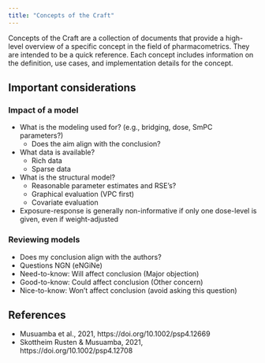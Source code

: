 ```yaml
---
title: "Concepts of the Craft"
---
```


Concepts of the Craft are a collection of documents that provide a high-level overview of a specific concept in the field of pharmacometrics.
They are intended to be a quick reference.
Each concept includes information on the definition, use cases, and implementation details for the concept.

## Important considerations

### Impact of a model

* What is the modeling used for? (e.g., bridging, dose, SmPC parameters?)
  * Does the aim align with the conclusion?
* What data is available?
  * Rich data
  * Sparse data
* What is the structural model?
  * Reasonable parameter estimates and RSE's?
  * Graphical evaluation (VPC first)
  * Covariate evaluation

* Exposure-response is generally non-informative if only one dose-level is given, even if weight-adjusted

### Reviewing models
* Does my conclusion align with the authors?
* Questions NGN (eNGiNe)
 * Need-to-know: Will affect conclusion (Major objection)
 * Good-to-know: Could affect conclusion (Other concern)
 * Nice-to-know: Won't affect conclusion (avoid asking this question)

## References

* Musuamba et al., 2021, https://doi.org/10.1002/psp4.12669
* Skottheim Rusten & Musuamba, 2021, https://doi.org/10.1002/psp4.12708
